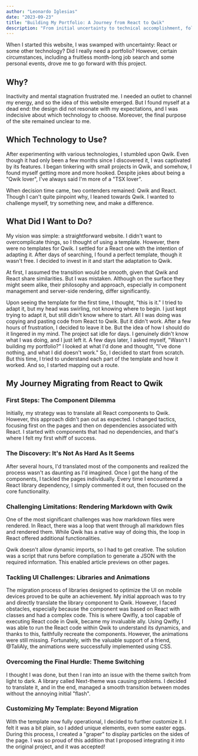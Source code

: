 ```yaml
---
author: "Leonardo Iglesias"
date: "2023-09-23"
title: "Building My Portfolio: A Journey from React to Qwik"
description: "From initial uncertainty to technical accomplishment, follow my odyssey in adapting a React template to Qwik, facing challenges, learning, and ultimately customizing my website in my unique way."
---
```


When I started this website, I was swamped with uncertainty: React or some other technology? Did I really need a portfolio? However, certain circumstances, including a fruitless month-long job search and some personal events, drove me to go forward with this project.

## Why?

Inactivity and mental stagnation frustrated me. I needed an outlet to channel my energy, and so the idea of this website emerged. But I found myself at a dead end: the design did not resonate with my expectations, and I was indecisive about which technology to choose. Moreover, the final purpose of the site remained unclear to me.

## Which Technology to Use?

After experimenting with various technologies, I stumbled upon Qwik. Even though it had only been a few months since I discovered it, I was captivated by its features. I began tinkering with small projects in Qwik, and somehow, I found myself getting more and more hooked. Despite jokes about being a "Qwik lover", I've always said I'm more of a "TSX lover".

When decision time came, two contenders remained: Qwik and React. Though I can't quite pinpoint why, I leaned towards Qwik. I wanted to challenge myself, try something new, and make a difference.

## What Did I Want to Do?

My vision was simple: a straightforward website. I didn't want to overcomplicate things, so I thought of using a template. However, there were no templates for Qwik. I settled for a React one with the intention of adapting it. After days of searching, I found a perfect template, though it wasn't free. I decided to invest in it and start the adaptation to Qwik.

At first, I assumed the transition would be smooth, given that Qwik and React share similarities. But I was mistaken. Although on the surface they might seem alike, their philosophy and approach, especially in component management and server-side rendering, differ significantly.

Upon seeing the template for the first time, I thought, "this is it." I tried to adapt it, but my head was swirling, not knowing where to begin. I just kept trying to adapt it, but still didn't know where to start. All I was doing was copying and pasting code from React to Qwik. But it didn't work. After a few hours of frustration, I decided to leave it be. But the idea of how I should do it lingered in my mind. The project sat idle for days. I genuinely didn't know what I was doing, and I just left it. A few days later, I asked myself, "Wasn't I building my portfolio?" I looked at what I'd done and thought, "I've done nothing, and what I did doesn't work." So, I decided to start from scratch. But this time, I tried to understand each part of the template and how it worked. And so, I started mapping out a route.

## My Journey Migrating from React to Qwik

### First Steps: The Component Dilemma

Initially, my strategy was to translate all React components to Qwik. However, this approach didn't pan out as expected. I changed tactics, focusing first on the pages and then on dependencies associated with React. I started with components that had no dependencies, and that's where I felt my first whiff of success.

### The Discovery: It's Not As Hard As It Seems

After several hours, I'd translated most of the components and realized the process wasn't as daunting as I'd imagined. Once I got the hang of the components, I tackled the pages individually. Every time I encountered a React library dependency, I simply commented it out, then focused on the core functionality.

### Challenging Limitations: Rendering Markdown with Qwik

One of the most significant challenges was how markdown files were rendered. In React, there was a loop that went through all markdown files and rendered them. While Qwik has a native way of doing this, the loop in React offered additional functionalities.

Qwik doesn't allow dynamic imports, so I had to get creative. The solution was a script that runs before compilation to generate a JSON with the required information. This enabled article previews on other pages.

### Tackling UI Challenges: Libraries and Animations

The migration process of libraries designed to optimize the UI on mobile devices proved to be quite an achievement. My initial approach was to try and directly translate the library component to Qwik. However, I faced obstacles, especially because the component was based on React with classes and had a complex code. This is where Qwifly, a tool capable of executing React code in Qwik, became my invaluable ally. Using Qwifly, I was able to run the React code within Qwik to understand its dynamics, and thanks to this, faithfully recreate the components. However, the animations were still missing. Fortunately, with the valuable support of a friend, @TaliAly, the animations were successfully implemented using CSS.

### Overcoming the Final Hurdle: Theme Switching

I thought I was done, but then I ran into an issue with the theme switch from light to dark. A library called Next-theme was causing problems. I decided to translate it, and in the end, managed a smooth transition between modes without the annoying initial "flash".

### Customizing My Template: Beyond Migration

With the template now fully operational, I decided to further customize it. I felt it was a bit plain, so I added unique elements, even some easter eggs. During this process, I created a "graper" to display particles on the sides of the page. I was so proud of this addition that I proposed integrating it into the original project, and it was accepted!
